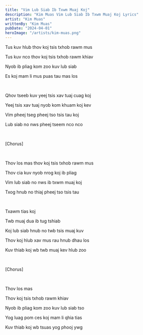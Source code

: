 ```yaml
---
title: "Vim Lub Siab Ib Txwm Muaj Koj"
description: "Kim Muas Vim Lub Siab Ib Txwm Muaj Koj Lyrics"
artist: "Kim Muas"
writtenBy: "Kim Muas"
pubDate: "2024-04-01"
heroImage: "/artists/kim-muas.png"
---
```


Tus kuv hlub thov koj tsis txhob rawm mus

Tus kuv nco thov koj tsis txhob rawm khiav

Nyob ib pliag kom zoo kuv lub siab

Es koj mam li mus puas tau mas los

<br />

Qhov tseeb kuv yeej tsis xav tuaj cuag koj

Yeej tsis xav tuaj nyob kom khuam koj kev

Vim pheej tseg pheej tso tsis tau koj

Lub siab no nws pheej tseem nco nco

<br />

[Chorus]

<br />

Thov los mas thov koj tsis txhob rawm mus

Thov cia kuv nyob nrog koj ib pliag

Vim lub siab no nws ib txwm muaj koj

Txog hnub no thiaj pheej tso tsis tau

<br />

Txawm tias koj

Twb muaj dua ib tug tshiab

Koj lub siab hnub no twb tsis muaj kuv

Thov koj hlub xav mus rau hnub dhau los

Kuv thiab koj wb twb muaj kev hlub zoo

<br />

[Chorus]

<br />

Thov los mas

Thov koj tsis txhob rawm khiav

Nyob ib pliag kom zoo kuv lub siab tso

Yog luag pom ces koj mam li qhia tias

Kuv thiab koj wb tsuas yog phooj ywg
